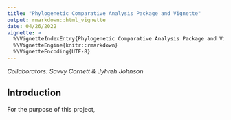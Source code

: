 ```yaml
---
title: "Phylogenetic Comparative Analysis Package and Vignette"
output: rmarkdown::html_vignette
date: 04/26/2022
vignette: >
  %\VignetteIndexEntry{Phylogenetic Comparative Analysis Package and Vignette}
  %\VignetteEngine{knitr::rmarkdown}
  %\VignetteEncoding{UTF-8}
---
```

*Collaborators: Savvy Cornett & Jyhreh Johnson*

## Introduction
For the purpose of this project, 


